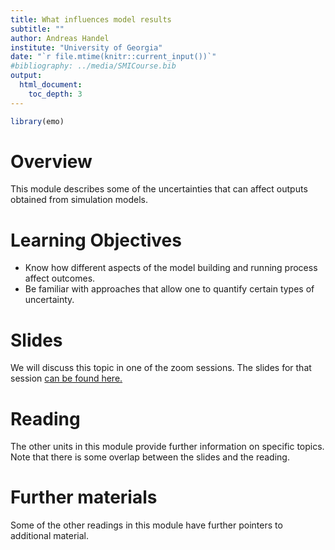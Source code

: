 ```yaml
---
title: What influences model results
subtitle: ""
author: Andreas Handel
institute: "University of Georgia"
date: "`r file.mtime(knitr::current_input())`"
#bibliography: ../media/SMICourse.bib
output: 
  html_document:
    toc_depth: 3
---
```


```r
library(emo)
```


# Overview
This module describes some of the uncertainties that can affect outputs obtained from simulation models.

# Learning Objectives
* Know how different aspects of the model building and running process affect outcomes.
* Be familiar with approaches that allow one to quantify certain types of uncertainty.


# Slides
We will discuss this topic in one of the zoom sessions. The slides for that session [can be found here.](./slides/Uncertainty_in_Models_Slides.html)


# Reading
The other units in this module provide further information on specific topics. Note that there is some overlap between the slides and the reading.


# Further materials

Some of the other readings in this module have further pointers to additional material.
